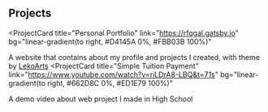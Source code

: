 ## Projects

<ProjectCard
  title="Personal Portfolio"
  link="https://rfqgal.gatsby.io"
  bg="linear-gradient(to right, #D4145A 0%, #FBB03B 100%)"
>
  A website that contains about my profile and projects I created, with theme by [LekoArts](https://www.lekoarts.de/)
</ProjectCard>
<ProjectCard
  title="Simple Tuition Payment"
  link="https://www.youtube.com/watch?v=riLDrA8-LBQ&t=71s"
  bg="linear-gradient(to right, #662D8C 0%, #ED1E79 100%)"
>
  A demo video about web project I made in High School
</ProjectCard>
<ProjectCard
  title="More Projects"
  link="https://www.github.com/rfqgal"
  bg="linear-gradient(to right, #D585FF 0%, #00FFEE 100%)"
/>
